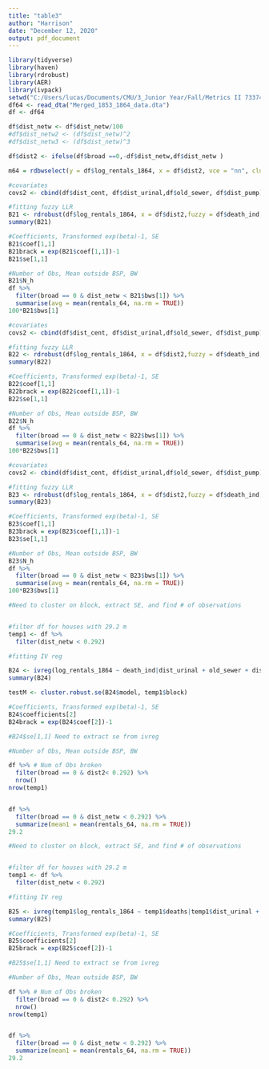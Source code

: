 ```yaml
---
title: "table3"
author: "Harrison"
date: "December 12, 2020"
output: pdf_document
---
```


```r
library(tidyverse)
library(haven)
library(rdrobust)
library(AER)
library(ivpack)
setwd("C:/Users/lucas/Documents/CMU/3_Junior Year/Fall/Metrics II 73374/__Final Project/374-Final-Project/Admin Stuff/aer_replication/data/19th")
df64 <- read_dta("Merged_1853_1864_data.dta")
df <- df64
```

```r
df$dist_netw <- df$dist_netw/100
#df$dist_netw2 <- (df$dist_netw)^2
#df$dist_netw3 <- (df$dist_netw)^3

df$dist2 <- ifelse(df$broad ==0,-df$dist_netw,df$dist_netw )

m64 = rdbwselect(y = df$log_rentals_1864, x = df$dist2, vce = "nn", cluster = df$block)
```

```r
#covariates
covs2 <- cbind(df$dist_cent, df$dist_urinal,df$old_sewer, df$dist_pump)

#fitting fuzzy LLR
B21 <- rdrobust(df$log_rentals_1864, x = df$dist2,fuzzy = df$death_ind, covs = covs2, vce = "nn", cluster = df$block)
summary(B21)

#Coefficients, Transformed exp(beta)-1, SE
B21$coef[1,1]
B21brack = exp(B21$coef[1,1])-1
B21$se[1,1]

#Number of Obs, Mean outside BSP, BW
B21$N_h
df %>%
  filter(broad == 0 & dist_netw < B21$bws[1]) %>%
  summarise(avg = mean(rentals_64, na.rm = TRUE))
100*B21$bws[1]

```

```r
#covariates
covs2 <- cbind(df$dist_cent, df$dist_urinal,df$old_sewer, df$dist_pump)

#fitting fuzzy LLR
B22 <- rdrobust(df$log_rentals_1864, x = df$dist2,fuzzy = df$death_ind, p =3,  h = 0.33, covs = covs2, vce = "nn", cluster = df$block)
summary(B22)

#Coefficients, Transformed exp(beta)-1, SE
B22$coef[1,1]
B22brack = exp(B22$coef[1,1])-1
B22$se[1,1]

#Number of Obs, Mean outside BSP, BW
B22$N_h
df %>%
  filter(broad == 0 & dist_netw < B22$bws[1]) %>%
  summarise(avg = mean(rentals_64, na.rm = TRUE))
100*B22$bws[1]
```
```r
#covariates
covs2 <- cbind(df$dist_cent, df$dist_urinal,df$old_sewer, df$dist_pump)

#fitting fuzzy LLR
B23 <- rdrobust(df$log_rentals_1864, x = df$dist2,fuzzy = df$death_ind, p =2,  h = 1, covs = covs2, vce = "nn", cluster = df$block)
summary(B23)

#Coefficients, Transformed exp(beta)-1, SE
B23$coef[1,1]
B23brack = exp(B23$coef[1,1])-1
B23$se[1,1]

#Number of Obs, Mean outside BSP, BW
B23$N_h
df %>%
  filter(broad == 0 & dist_netw < B23$bws[1]) %>%
  summarise(avg = mean(rentals_64, na.rm = TRUE))
100*B23$bws[1]
```

```r
#Need to cluster on block, extract SE, and find # of observations


#filter df for houses with 29.2 m
temp1 <- df %>% 
  filter(dist_netw < 0.292)

#fitting IV reg

B24 <- ivreg(log_rentals_1864 ~ death_ind|dist_urinal + old_sewer + dist_pump, data = temp1) #need to cluster on block SE
summary(B24)

testM <- cluster.robust.se(B24$model, temp1$block)

#Coefficients, Transformed exp(beta)-1, SE
B24$coefficients[2]
B24brack = exp(B24$coef[2])-1

#B24$se[1,1] Need to extract se from ivreg

#Number of Obs, Mean outside BSP, BW

df %>% # Num of Obs broken
  filter(broad == 0 & dist2< 0.292) %>% 
  nrow() 
nrow(temp1)


df %>% 
  filter(broad == 0 & dist_netw < 0.292) %>% 
  summarize(mean1 = mean(rentals_64, na.rm = TRUE))
29.2
```

```r
#Need to cluster on block, extract SE, and find # of observations


#filter df for houses with 29.2 m
temp1 <- df %>% 
  filter(dist_netw < 0.292)

#fitting IV reg

B25 <- ivreg(temp1$log_rentals_1864 ~ temp1$deaths|temp1$dist_urinal + temp1$old_sewer + temp1$dist_pump) #need to cluster on block SE
summary(B25)

#Coefficients, Transformed exp(beta)-1, SE
B25$coefficients[2]
B25brack = exp(B25$coef[2])-1

#B25$se[1,1] Need to extract se from ivreg

#Number of Obs, Mean outside BSP, BW

df %>% # Num of Obs broken
  filter(broad == 0 & dist2< 0.292) %>% 
  nrow() 
nrow(temp1)


df %>% 
  filter(broad == 0 & dist_netw < 0.292) %>% 
  summarize(mean1 = mean(rentals_64, na.rm = TRUE))
29.2
```